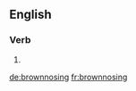 
==English==

===Verb===
{{head|en}}

# {{present participle of|brownnose}}

[[de:brownnosing]]
[[fr:brownnosing]]